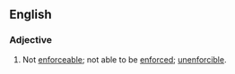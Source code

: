 ==English==

===Adjective===
{{en-adj}}

# {{context|legal|_||or|rare}} Not [[enforceable]]; not able to be [[enforce]]d; [[unenforcible]].